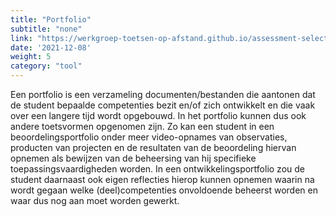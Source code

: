 ```yaml
---
title: "Portfolio"
subtitle: "none"
link: "https://werkgroep-toetsen-op-afstand.github.io/assessment-selection-tool/methods/portfolio/"
date: '2021-12-08'
weight: 5
category: "tool"
---
```


Een portfolio is een verzameling documenten/bestanden die aantonen dat de student bepaalde competenties bezit en/of zich ontwikkelt en die vaak over een langere tijd wordt opgebouwd. In het portfolio kunnen dus ook andere toetsvormen opgenomen zijn. Zo kan een student in een beoordelingsportfolio onder meer video-opnames van observaties, producten van projecten en de resultaten van de beoordeling hiervan opnemen als bewijzen van de beheersing van hij specifieke toepassingsvaardigheden worden. In een ontwikkelingsportfolio zou de student daarnaast ook eigen reflecties hierop kunnen opnemen waarin na wordt gegaan welke (deel)competenties onvoldoende beheerst worden en waar dus nog aan moet worden gewerkt. 